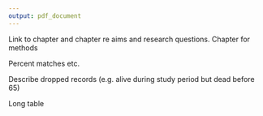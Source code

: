 ```yaml
---
output: pdf_document
---
```


\chapter{Results 1}\label{ch:results-1}


\section{Introduction}\label{sec:social-care-intro}

Link to chapter \ref{ch:intro} and chapter \ref{ch:lit-review} re aims and research questions. Chapter \ref{ch:methods} for methods

\section{Data Linkage}\label{sec:res-linkage}

Percent matches etc. 

\section{Characteristics of cohort}

Describe dropped records (e.g. alive during study period but dead before 65)

Long table

\begin{itemize}[noitemsep]
\item n
\item Age - mean, median, range IQR.
\item Sex
\item Local Authority
\item SIMD
\end{itemize}




